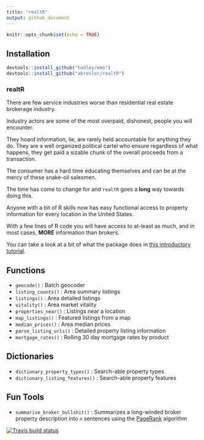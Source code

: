 ```yaml
---
title: "realtR"
output: github_document
---
```


```r
knitr::opts_chunk$set(echo = TRUE)
```

## Installation
```r
devtools::install_github("hadley/emo")
devtools::install_github("abresler/realtR")
```

### realtR

There are few service industries worse than residential real estate brokerage industry.  

Industry actors are some of the most overpaid, dishonest, people you will encounter.  

They hoard information, lie, are rarely held accountable for anything they do.  They are a well organized political cartel who ensure regardless of what happens, they get paid a sizable chunk of the overall proceeds from a transaction.

The consumer has a hard time educating themselves and can be at the mercy of these snake-oil salesmen.

The time has come to change for and `realtR` goes a **long** way towards doing this.

Anyone with a bit of R skills now has easy functional access to property information for every location in the United States.

With a few lines of R code you will have access to at-least as much, and in most cases, <strong>MORE</strong> information than brokers.

You can take a look at a bit of what the package does in <a href="https://asbcllc.com/r_packages/realtR/2018/introduction/index.html" title="intro" target="_blank">this introductory tutorial</a>.

## Functions

* `geocode()` : Batch geocoder
* `listing_counts()` : Area summary listings
* `listings()` :  Area detailed listings
* `vitality()` : Area market vitality
* `properties_near()` : Listings near a location
* `map_listings()` : Featured listings from a map
* `median_prices()` : Area median prices
* `parse_listing_urls()` : Detailed property listing information
* `mortgage_rates()` : Rolling 30 day mortgage rates by product

## Dictionaries

* `dictionary_property_types()` : Search-able property types
* `dictionary_listing_features()` : Search-able property features

## Fun Tools

* `summarise_broker_bullshit()` : Summarizes a long-winded broker property description into `n` sentences using the [PageRank](https://en.wikipedia.org/wiki/PageRank) algorithm

[![Travis build status](https://travis-ci.org/abresler/realtR.svg?branch=master)](https://travis-ci.org/abresler/realtR)
